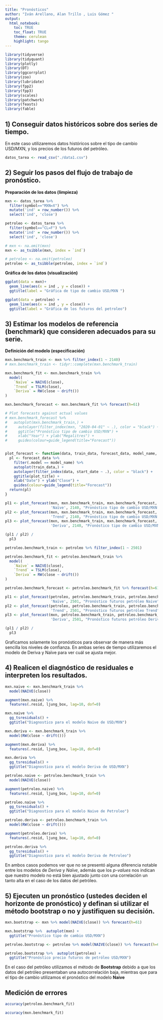```yaml
---
title: "Pronósticos"
author: "Iván Arellano, Alan Trillo , Luis Gómez "
output:
  html_notebook:
    toc: TRUE
    toc_float: TRUE
    theme: cerulean
    highlight: tango
---
```


```r
library(tidyverse)
library(tidyquant)
library(plotly)
library(DT)
library(ggcorrplot)
library(zoo)
library(lubridate)
library(fpp2)
library(fpp3)
library(scales)
library(patchwork)
library(feasts)
library(fable)
```


## 1) Conseguir datos históricos sobre dos series de tiempo.

En este caso utilizaremos datos históricos sobre el tipo de cambio USD/MXN, y los precios de los futuros del petróleo.

```r
datos_tarea <- read_csv("./data1.csv")
```

## 2) Seguir los pasos del flujo de trabajo de pronóstico.

**Preparación de los datos (limpieza)**

```r
mxn <- datos_tarea %>% 
  filter(symbol=="MXN=X") %>% 
  mutate('ind' = row_number()) %>% 
  select('ind', 'close')

petroleo <- datos_tarea %>% 
  filter(symbol=="CL=F") %>%
  mutate('ind' = row_number()) %>% 
  select('ind', 'close')

# mxn <- na.omit(mxn) 
mxn <- as_tsibble(mxn, index = `ind`)

# petroleo <- na.omit(petroleo) 
petroleo <- as_tsibble(petroleo, index = `ind`)
```

**Gráfica de los datos (visualización)**

```r
ggplot(data = mxn)+
  geom_line(aes(x = ind , y = close)) +
  ggtitle(label = "Gráfica de tipo de cambio USD/MXN ")
```

```r
ggplot(data = petroleo) +
  geom_line(aes(x = ind , y = close)) +
  ggtitle(label = "Gráfica de los futuros del petroleo")
```

## 3) Estimar los modelos de referencia (benchmark) que consideren adecuados para su serie.
**Definición del modelo (especificación)**

```r

mxn.benchmark_train <- mxn %>% filter_index(1 ~ 2140)
# mxn.benchmark_train <- tidyr::complete(mxn.benchmark_train) 

mxn.benchmark_fit <- mxn.benchmark_train %>%
  model(
    `Naïve` = NAIVE(close),
    `Trend` = TSLM(close),
    `Deriva` = RW(close ~ drift())
)

mxn.benchmark_forecast <- mxn.benchmark_fit %>% forecast(h=61)

# Plot forecasts against actual values
# mxn.benchmark_forecast %>%
#   autoplot(mxn.benchmark_train,) +
#     autolayer(filter_index(mxn, "2020-04-01" ~ .), color = "black") +
#     ggtitle("Pronóstico tipo de cambio USD/MXN") +
#     xlab("Year") + ylab("Megalitres") +
#     guides(colour=guide_legend(title="Forecast"))


plot_forecast <- function(data, train_data, forecast_data, model_name, start_date, plot_title) {
  pl <- forecast_data %>% 
    filter(.model == model_name) %>% 
    autoplot(train_data,) +
    autolayer(filter_index(data, start_date ~ .), color = "black") +
    ggtitle(plot_title) +
    xlab("Date") + ylab("Close") + 
    guides(colour=guide_legend(title="Forecast"))
  return(pl)
}

pl1 <- plot_forecast(mxn, mxn.benchmark_train, mxn.benchmark_forecast, 
                     'Naïve', 2140, "Pronóstico tipo de cambio USD/MXN Naive")
pl2 <- plot_forecast(mxn, mxn.benchmark_train, mxn.benchmark_forecast, 
                     'Trend', 2140, "Pronóstico tipo de cambio USD/MXN Trend")
pl3 <- plot_forecast(mxn, mxn.benchmark_train, mxn.benchmark_forecast, 
                     'Deriva', 2140, "Pronóstico tipo de cambio USD/MXN Deriva")

(pl1 / pl2) /
  pl3

```


```r
petroleo.benchmark_train <- petroleo %>% filter_index(1 ~ 2501)

petroleo.benchmark_fit <- petroleo.benchmark_train %>%
  model(
    `Naïve` = NAIVE(close),
    `Trend` = TSLM(close),
    `Deriva` = RW(close ~ drift())
)

petroleo.benchmark_forecast <- petroleo.benchmark_fit %>% forecast(h=61)

pl1 <- plot_forecast(petroleo, petroleo.benchmark_train, petroleo.benchmark_forecast, 
                     'Naïve', 2501, "Pronóstico futuros petróleo Naive")
pl2 <- plot_forecast(petroleo, petroleo.benchmark_train, petroleo.benchmark_forecast, 
                     'Trend', 2501, "Pronóstico futuros petróleo Trend")
pl3 <- plot_forecast(mxn, petroleo.benchmark_train, petroleo.benchmark_forecast, 
                     'Deriva', 2501, "Pronóstico futuros petróleo Deriva")

(pl1 / pl2) /
  pl3


```

Graficamos solamente los pronósticos para observar de manera más sencilla los niveles de confianza. En ambas series de tiempo utilizaremos el modelo de Deriva y Naïve para ver cuál se ajusta mejor.


## 4) Realicen el diagnóstico de residuales e interpreten los resultados.

```r
mxn.naive <- mxn.benchmark_train %>% 
  model(NAIVE(close)) 

augment(mxn.naive) %>% 
  features(.resid, ljung_box, lag=10, dof=0)

mxn.naive %>% 
  gg_tsresiduals() +
  ggtitle("Diagnostico para el modelo Naive de USD/MXN")

```

```r
mxn.deriva <- mxn.benchmark_train %>% 
  model(RW(close ~ drift())) 

augment(mxn.deriva) %>% 
  features(.resid, ljung_box, lag=10, dof=0)

mxn.deriva %>% 
  gg_tsresiduals() +
  ggtitle("Diagnostico para el modelo Deriva de USD/MXN")

```

```r
petroleo.naive <- petroleo.benchmark_train %>% 
  model(NAIVE(close)) 

augment(petroleo.naive) %>% 
  features(.resid, ljung_box, lag=10, dof=0)

petroleo.naive %>% 
  gg_tsresiduals() +
  ggtitle("Diagnostico para el modelo Naive de Petroleo")
```

```r
petroleo.deriva <- petroleo.benchmark_train %>% 
  model(RW(close ~ drift())) 

augment(petroleo.deriva) %>% 
  features(.resid, ljung_box, lag=10, dof=0)

petroleo.deriva %>% 
  gg_tsresiduals() +
  ggtitle("Diagnostico para el modelo Deriva de Petroleo")

```

En ambos casos podemos ver que no se presentó alguna diferencia notable entre los modelos de *Deriva* y *Naïve*, además que los *p-values* nos indican que nuestro modelo no está bien ajustado junto con una correlación un tanto alta en el caso de los datos del petróleo.

## 5) Ejecuten un pronóstico (ustedes deciden el horizonte de pronóstico) y definan si utilizar el método bootstrap o no y justifiquen su decisión.

```r
mxn.bootstrap <- mxn %>% model(NAIVE(close)) %>% forecast(h=61)

mxn.bootstrap %>%  autoplot(mxn) +
  ggtitle("Pronóstico tipo de cambio USD/MXN")
```

```r
petroleo.bootstrap <- petroleo %>% model(NAIVE(close)) %>% forecast(h=61, bootstrap = TRUE)

petroleo.bootstrap %>%  autoplot(petroleo) +
  ggtitle("Pronóstico precio futuros de petróleo USD/MXN")
```

En el caso del petróleo utilizamos el método de **Bootstrap** debido a que los datos del petróleo presentaban una autocorrelación baja, mientras que para el tipo de cambio utilizamos el pronóstico del modelo **Naive**

## Medición de errores

```r
accuracy(petroleo.benchmark_fit)
```
```r
accuracy(mxn.benchmark_fit)

```


